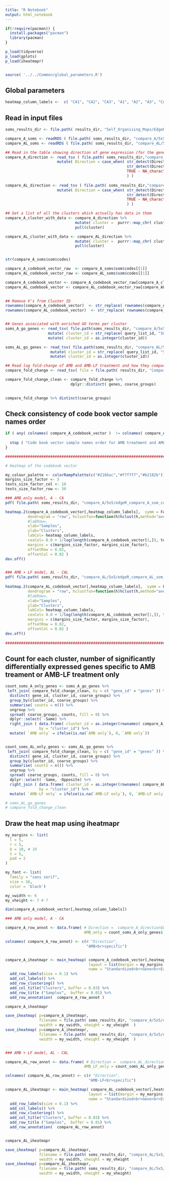 ```yaml
---
title: "R Notebook"
output: html_notebook
---
```



```r

if(!require(pacman)) {
  install.packages("pacman")
  library(pacman)
}

p_load(tidyverse)
p_load(gplots)
p_load(iheatmapr)


source( '../../Common/global_parameters.R')

```


## Global parameters
```r
heatmap_column_labels <-  c( "CA1", "CA2", "CA3", "A1", "A2", "A3", "CAL1", "CAL2", "CAL3", "AL1",  "AL3" ) 

```

## Read in input files
```r

soms_results_dir <- file.path( results_dir, "Self_Organising_Maps/EdgeR_RUVs_QL/To_Use_k_0_Remove_5a/Condition_on_child_terms_true" ) 

compare_A_soms <- readRDS ( file.path( soms_results_dir, "compare_A/5x5/soms_results.RDS" ) )
compare_AL_soms <- readRDS ( file.path( soms_results_dir, "compare_AL/5x5/soms_results.RDS" ) )

## Read in the table showing direction of gene expression (for the genes in the cluster)
compare_A_direction <- read_tsv ( file.path( soms_results_dir,"compare_A/5x5/soms_clusters_mapping.txt"  )) %>%
                       mutate( Direction = case_when( str_detect(Direction, "Up")  ~ "Up",
                                                      str_detect(Direction, "Down")  ~ "Down",
                                                      TRUE ~ NA_character_
                                                      ) )        
  
compare_AL_direction <- read_tsv ( file.path( soms_results_dir,"compare_AL/5x5/soms_clusters_mapping.txt"  )) %>%
                       mutate( Direction = case_when( str_detect(Direction, "Up") ~ "Up",
                                                      str_detect(Direction, "Down") ~ "Down",
                                                      TRUE ~ NA_character_
                                                      ) )        

## Get a list of all the clusters which actually has data in them 
compare_A_cluster_with_data <- compare_A_direction %>%
                               mutate( cluster =  purrr::map_chr( cluster, ~paste( "V", ., sep="")) ) %>%
                               pull(cluster)

compare_AL_cluster_with_data <- compare_AL_direction %>%
                               mutate( cluster =  purrr::map_chr( cluster, ~paste( "V", ., sep="")) ) %>%
                               pull(cluster)


str(compare_A_soms$som$codes)

compare_A_codebook_vector_raw  <- compare_A_soms$som$codes[[1]]
compare_AL_codebook_vector_raw <- compare_AL_soms$som$codes[[1]]

compare_A_codebook_vector <- compare_A_codebook_vector_raw[compare_A_cluster_with_data,]
compare_AL_codebook_vector <- compare_AL_codebook_vector_raw[compare_AL_cluster_with_data,]
                 

## Remove V's from Cluster ID
rownames(compare_A_codebook_vector)  <- str_replace( rownames(compare_A_codebook_vector), "V", "")
rownames(compare_AL_codebook_vector)  <- str_replace( rownames(compare_AL_codebook_vector), "V", "")


## Genes associated with enriched GO terms per cluster
soms_A_go_genes <- read_tsv( file.path(soms_results_dir, "compare_A/5x5/enriched_genes_SOMs_updated.txt")) %>%
                   mutate( cluster_id = str_replace( query_list_id, "SOMs_cluster_C", "")   ) %>%
                   mutate( cluster_id = as.integer(cluster_id))

soms_AL_go_genes <- read_tsv( file.path(soms_results_dir, "compare_AL/5x5/enriched_genes_SOMs_updated.txt")) %>%
                    mutate( cluster_id = str_replace( query_list_id, "SOMs_cluster_C", "")   )  %>%
                    mutate( cluster_id = as.integer(cluster_id))

## Read log fold-change of AMB and AMB-LF treatment and how they compare with each other
compare_fold_change <- read_tsv( file = file.path( results_dir, "Compare_Fold_Change", "compare_A_AL_fold_change.tab" ) ) 

compare_fold_change_clean <- compare_fold_change %>%
                             dplyr::distinct( genes, coarse_groups) 
                             

compare_fold_change %>% distinct(coarse_groups)

```




## Check consistency of code book vector sample names order
```r
if ( any( colnames( compare_A_codebook_vector )  != colnames( compare_AL_codebook_vector )  ) ) {
  
  stop ( "Code book vector sample names order for AMB treatment and AMB + LF treatment are not consistent.")
}


```


```r
##################################################################################################################

# Heatmap of the codebook vector

my_colour_palette <- colorRampPalette(c("#2166ac","#f7f7f7","#b2182b"))(75) 
margins_size_factor <- 5
texts_size_factor_col <- 10
texts_size_factor_row <- 30

### AMB only model, A - CA
pdf( file.path( soms_results_dir, "compare_A/5x5/edgeR_compare_A_som_codebook_vector.pdf") ) 

heatmap.2(compare_A_codebook_vector[,heatmap_column_labels],  symm = FALSE, col = my_colour_palette, Colv=NA,  #distfun = function(c) as.dist(1 - c),
          dendrogram = "row", hclustfun=function(h)hclust(h,method="average"),  density.info="none", trace="none", # main = "Clustering miRNA with low to medium CV",
          #labRow=,
          xlab="Samples",
          ylab="Clusters",
          labCol= heatmap_column_labels, 
          cexCol= 0.0 + 1/log(length(compare_A_codebook_vector[1,]), texts_size_factor_col), cexRow= 0.0 + 1/log(length(compare_A_codebook_vector[,1]), texts_size_factor_row),
          margins = c(margins_size_factor, margins_size_factor),
          offsetRow = 0.02,
          offsetCol = 0.02 )
dev.off()


### AMB + LF model, AL - CAL
pdf( file.path( soms_results_dir, "compare_AL/5x5/edgeR_compare_AL_som_codebook_vector.pdf") ) 
          
heatmap.2(compare_AL_codebook_vector[,heatmap_column_labels],  symm = FALSE, col = my_colour_palette, Colv=NA,  #distfun = function(c) as.dist(1 - c),
          dendrogram = "row", hclustfun=function(h)hclust(h,method="average"),  density.info="none", trace="none", # main = "Clustering miRNA with low to medium CV",
          #labRow=, 
          xlab="Samples",
          ylab="Clusters",
          labCol= heatmap_column_labels, 
          cexCol= 0.0 + 1/log(length(compare_AL_codebook_vector[1,]), texts_size_factor_col), cexRow= 0.0 + 1/log(length(compare_AL_codebook_vector[,1]), texts_size_factor_row),
          margins = c(margins_size_factor, margins_size_factor),
          offsetRow = 0.02,
          offsetCol = 0.02 )
dev.off()
     
##################################################################################################################

```

## Count for each cluster, number of significantly differentially expressed genes specific to AMB treament or AMB-LF treatment only
```r

count_soms_A_only_genes <- soms_A_go_genes %>%
 left_join( compare_fold_change_clean, by = c( "gene_id" = "genes" )) %>%
  distinct( gene_id, cluster_id, coarse_groups) %>%
  group_by(cluster_id, coarse_groups) %>%
  summarise( counts = n()) %>%
  ungroup %>%
  spread( coarse_groups, counts, fill = 0) %>%
  dplyr::select( -Same) %>%
  right_join ( data.frame( cluster_id = as.integer(rownames( compare_A_codebook_vector[,heatmap_column_labels]))), 
               by = "cluster_id") %>%
  mutate( `AMB only` = ifelse(is.na(`AMB only`), 0, `AMB only`))


count_soms_AL_only_genes <- soms_AL_go_genes %>%
 left_join( compare_fold_change_clean, by = c( "gene_id" = "genes" )) %>%
  distinct( gene_id, cluster_id, coarse_groups) %>%
  group_by(cluster_id, coarse_groups) %>%
  summarise( counts = n()) %>%
  ungroup %>%
  spread( coarse_groups, counts, fill = 0) %>%
  dplyr::select( -Same, -Opposite) %>%
  right_join ( data.frame( cluster_id = as.integer(rownames( compare_AL_codebook_vector[,heatmap_column_labels]))), 
               by = "cluster_id") %>%
  mutate( `AMB-LF only` = ifelse(is.na(`AMB-LF only`), 0, `AMB-LF only`))

# soms_AL_go_genes
# compare_fold_change_clean

```

## Draw the heat map using iheatmapr
```r

my_margins <- list(
  l = 5,
  r = 5,
  b = 10, # 10
  t = 5,
  pad = 2
)

my_font <- list(
  family = "sans serif",
  size = 16,
  color = 'black')

my_vwidth <- 6
my_vheight <- 7 # 7

dim(compare_A_codebook_vector[,heatmap_column_labels])

### AMB only model, A - CA

compare_A_row_annot <- data.frame( # Direction =  compare_A_direction$Direction,
                                   AMB_only = count_soms_A_only_genes$`AMB only`)

colnames( compare_A_row_annot) <- c(# "Direction", 
                                    "AMB<br>specific")


compare_A_iheatmapr <- main_heatmap( compare_A_codebook_vector[,heatmap_column_labels], 
                                     layout = list(margin = my_margins, font=my_font),
                                     name = "Standardized<br>Gene<br>Expression") %>%
  add_row_labels(size = 0.1) %>%
  add_col_labels() %>%
  add_row_clustering() %>%
  add_col_title("Clusters", buffer = 0.03) %>%
  add_row_title ("Samples",  buffer = 0.01) %>%
  add_row_annotation(  compare_A_row_annot ) 

compare_A_iheatmapr

save_iheatmap( p=compare_A_iheatmapr, 
               filename = file.path( soms_results_dir, "compare_A/5x5/edgeR_compare_A_som_codebook_vector_iheatmapr.pdf"),
               vwidth = my_vwidth, vheight = my_vheight  )
save_iheatmap( p=compare_A_iheatmapr, 
               filename = file.path( soms_results_dir, "compare_A/5x5/edgeR_compare_A_som_codebook_vector_iheatmapr.png"),
               vwidth = my_vwidth, vheight = my_vheight  )


### AMB + LF model, AL - CAL

compare_AL_row_annot <- data.frame( # Direction =  compare_AL_direction$Direction,
                                   AMB_LF_only = count_soms_AL_only_genes$`AMB-LF only`)

colnames( compare_AL_row_annot) <- c(# "Direction", 
                                     "AMB-LF<br>specific")

compare_AL_iheatmapr <- main_heatmap( compare_AL_codebook_vector[,heatmap_column_labels], 
                                     layout = list(margin = my_margins, font=my_font),
                                     name = "Standardized<br>Gene<br>Expression" )  %>%
  add_row_labels(size = 0.1) %>%
  add_col_labels() %>%
  add_row_clustering() %>%
  add_col_title("Clusters", buffer = 0.03) %>%
  add_row_title ("Samples",  buffer = 0.01) %>%
  add_row_annotation(  compare_AL_row_annot)


compare_AL_iheatmapr

save_iheatmap( p=compare_AL_iheatmapr, 
               filename = file.path( soms_results_dir, "compare_AL/5x5/edgeR_compare_AL_som_codebook_vector_iheatmapr.pdf"),
               vwidth = my_vwidth, vheight = my_vheight     )
save_iheatmap( p=compare_AL_iheatmapr, 
               filename = file.path( soms_results_dir, "compare_AL/5x5/edgeR_compare_AL_som_codebook_vector_iheatmapr.png"),
               vwidth = my_vwidth, vheight = my_vheight)


```




